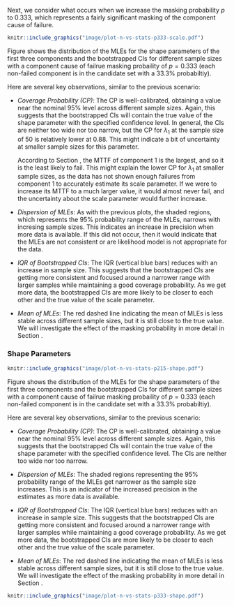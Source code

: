 Next, we consider what occurs when we increase the masking probability $p$ to $0.333$, which represents a fairly significant masking of the component cause of failure.
```r
knitr::include_graphics("image/plot-n-vs-stats-p333-scale.pdf")
```

Figure \ref{fig:samp-size-n-vs-stats-p333-scale} shows the distribution of the MLEs for the shape parameters of the first three components and the bootstrapped CIs for different sample sizes with a component cause of failrue masking probaility of $p = 0.333$ (each
non-failed component is in the candidate set with a $33.3\%$ probabiltiy).

Here are several key observations, similar to the previous scenario:

- *Coverage Probability (CP)*: The CP is well-calibrated, obtaining a value near the nominal 95% level across different sample sizes.
                               Again, this suggests that the bootstrapped CIs will contain the true value of the shape parameter with the specified confidence level. In general,
                               the CIs are neither too wide nor too narrow, but the CP for $\lambda_1$ at the sample size of 50 is relatively lower at 0.88. This might indicate a bit
                               of uncertainty at smaller sample sizes for this parameter.
                               
    According to Section \ref{sec:reliability}, the MTTF of component 1 is the largest, and so it is
    the least likely to fail. This might explain the lower CP for $\lambda_1$ at smaller sample sizes, as the data has not shown enough failures from
    component 1 to accurately estimate its scale parameter. If we were to increase its MTTF to a much larger value, it would almost never
    fail, and the uncertainty about the scale parameter would further increase.

- *Dispersion of MLEs*: As with the previous plots, the shaded regions, which represents the 95% probability range of the MLEs, narrows with incresing sample sizes.
                        This indicates an increase in precision when more data is available. If this did not occur, then it would indicate that the MLEs are not consistent
                        or are likelihood model is not appropriate for the data.

- *IQR of Bootstrapped CIs*: The IQR (vertical blue bars) reduces with an increase in sample size. This suggests that the bootstrapped CIs are getting more consistent and focused around a narrower range with larger samples while maintaining a good coverage probability. As we get more data, the bootstrapped CIs are more likely to be closer to each other and the true value of the scale parameter.

- *Mean of MLEs*: The red dashed line indicating the mean of MLEs is less stable across different sample sizes, but it is still close to the true value.
                  We will investigate the effect of the masking probability in more detail in Section \ref{sec:p-vs-mttf}.

### Shape Parameters

```r
knitr::include_graphics("image/plot-n-vs-stats-p215-shape.pdf")
```

Figure \ref{fig:samp-size-n-vs-stats-p215-shape} shows the distribution of the MLEs for the shape parameters of the first three components and the bootstrapped CIs for different sample sizes with a component cause of failrue masking probaility of $p = 0.333$ (each
non-failed component is in the candidate set with a $33.3\%$ probabiltiy).

Here are several key observations, similar to the previous scenario:

- *Coverage Probability (CP)*: The CP is well-calibrated, obtaining a value near the nominal 95% level across different sample sizes. Again, this suggests that the bootstrapped CIs will contain the true value of the shape parameter with the specified confidence level. The CIs are neither too wide nor too narrow.

- *Dispersion of MLEs*: The shaded regions representing the 95% probability range of the MLEs get narrower as the sample size increases. This is an indicator of the increased precision in the estimates as more data is available. 

- *IQR of Bootstrapped CIs*: The IQR (vertical blue bars) reduces with an increase in sample size. This suggests that the bootstrapped CIs are getting more consistent and focused around a narrower range with larger samples while maintaining a good coverage probability. As we get more data, the bootstrapped CIs are more likely to be closer to each other and the true value of the scale parameter.

- *Mean of MLEs*: The red dashed line indicating the mean of MLEs is less stable across different sample sizes, but it is still close to the true value.
                  We will investigate the effect of the masking probability in more detail in Section \ref{sec:p-vs-mttf}.


```r
knitr::include_graphics("image/plot-n-vs-stats-p333-shape.pdf")
```

